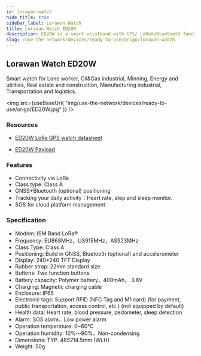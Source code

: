 ```yaml
---
id: lorawan-watch
hide_title: true
sidebar_label: Lorawan Watch
title: Lorawan Watch ED20W
description: ED20W is a smart wristband with GPS/ LoRa®/Bluetooth functions. combined with motion sensors can achieve real-time positioning. With wearing detection, it can realize real-time collection of health data such as heart rate, number of steps and sleep. the detected data will be transmitted back to the server platform through the LoRaWAN base station.
slug: /use-the-network/devices/ready-to-use/origo/lorawan-watch
---
```



## Lorawan Watch ED20W

Smart watch for Lone worker,  Oil&Gas industrial, Minning, Energy and utilities, Real estate and construction, Manufacturing industrial, Transportation and logistics.

<img
  src={useBaseUrl(
    "img/use-the-network/devices/ready-to-use/origo/ED20W.jpg"
  )}
/>

### Resources

- [ED20W LoRa GPS watch datasheet](http://www.origoelec.com/End-Devices/ED20W-datasheet.pdf)

- [ED20W Payload](http://www.origoelec.com/End-Devices/ED20W-protocol-payload.pdf)

### Features

- Connectivity via LoRa
- Class type: Class A
- GNSS+Bluetooth (optional) positioning
- Tracking your daily activity：Heart rate, step and sleep monitor.
- SOS for cloud platform management

### Specification

- Modem: ISM Band LoRa®
- Frequency:	EU868MHz，US915MHz，AS923MHz
- Class Type:	Class A
- Positioning:	Build in GNSS, Bluetooth (optional) and accelerometer
- Display:	240*240 TFT Display
- Rubber strap:	22mm standard size
- Buttons:	Two function buttons
- Battery capacity:	Polymer battery，400mAh， 3.8V
- Charging:	Magnetic charging cable
- Enclosure:	IP65
- Electronic tags:	Support RFID (NFC Tag and M1 card) (for payment, public transportation, access control, etc.) (not equipped by default)
- Health data:	Heart rate, blood pressure, pedometer, sleep detection
- Alarm:	SOS alarm，Low power alarm
- Operation temperature:	0~60℃
- Operation humidity:	10%～90%，Non-condensing
- Dimensions:	TYP. 48*52*14.5mm (W*L*H)
- Weight:	50g

